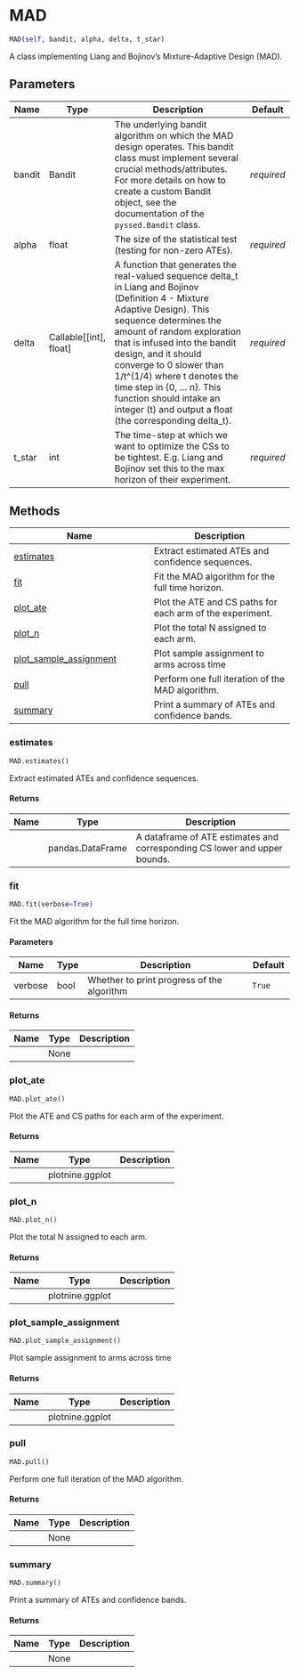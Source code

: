 # MAD { #pyssed.MAD }

```python
MAD(self, bandit, alpha, delta, t_star)
```

A class implementing Liang and Bojinov's Mixture-Adaptive Design (MAD).

## Parameters {.doc-section .doc-section-parameters}

| Name   | Type                       | Description                                                                                                                                                                                                                                                                                                                                                                                                           | Default    |
|--------|----------------------------|-----------------------------------------------------------------------------------------------------------------------------------------------------------------------------------------------------------------------------------------------------------------------------------------------------------------------------------------------------------------------------------------------------------------------|------------|
| bandit | Bandit                     | The underlying bandit algorithm on which the MAD design operates. This bandit class must implement several crucial methods/attributes. For more details on how to create a custom Bandit object, see the documentation of the `pyssed.Bandit` class.                                                                                                                                                                  | _required_ |
| alpha  | float                      | The size of the statistical test (testing for non-zero ATEs).                                                                                                                                                                                                                                                                                                                                                         | _required_ |
| delta  | Callable\[\[int\], float\] | A function that generates the real-valued sequence delta_t in Liang and Bojinov (Definition 4 - Mixture Adaptive Design). This sequence determines the amount of random exploration that is infused into the bandit design, and it should converge to 0 slower than 1/t^(1/4) where t denotes the time step in {0, ... n}. This function should intake an integer (t) and output a float (the corresponding delta_t). | _required_ |
| t_star | int                        | The time-step at which we want to optimize the CSs to be tightest. E.g. Liang and Bojinov set this to the max horizon of their experiment.                                                                                                                                                                                                                                                                            | _required_ |

## Methods

| Name | Description |
| --- | --- |
| [estimates](#pyssed.MAD.estimates) | Extract estimated ATEs and confidence sequences. |
| [fit](#pyssed.MAD.fit) | Fit the MAD algorithm for the full time horizon. |
| [plot_ate](#pyssed.MAD.plot_ate) | Plot the ATE and CS paths for each arm of the experiment. |
| [plot_n](#pyssed.MAD.plot_n) | Plot the total N assigned to each arm. |
| [plot_sample_assignment](#pyssed.MAD.plot_sample_assignment) | Plot sample assignment to arms across time |
| [pull](#pyssed.MAD.pull) | Perform one full iteration of the MAD algorithm. |
| [summary](#pyssed.MAD.summary) | Print a summary of ATEs and confidence bands. |

### estimates { #pyssed.MAD.estimates }

```python
MAD.estimates()
```

Extract estimated ATEs and confidence sequences.

#### Returns {.doc-section .doc-section-returns}

| Name   | Type             | Description                                                               |
|--------|------------------|---------------------------------------------------------------------------|
|        | pandas.DataFrame | A dataframe of ATE estimates and corresponding CS lower and upper bounds. |

### fit { #pyssed.MAD.fit }

```python
MAD.fit(verbose=True)
```

Fit the MAD algorithm for the full time horizon.

#### Parameters {.doc-section .doc-section-parameters}

| Name    | Type   | Description                                | Default   |
|---------|--------|--------------------------------------------|-----------|
| verbose | bool   | Whether to print progress of the algorithm | `True`    |

#### Returns {.doc-section .doc-section-returns}

| Name   | Type   | Description   |
|--------|--------|---------------|
|        | None   |               |

### plot_ate { #pyssed.MAD.plot_ate }

```python
MAD.plot_ate()
```

Plot the ATE and CS paths for each arm of the experiment.

#### Returns {.doc-section .doc-section-returns}

| Name   | Type            | Description   |
|--------|-----------------|---------------|
|        | plotnine.ggplot |               |

### plot_n { #pyssed.MAD.plot_n }

```python
MAD.plot_n()
```

Plot the total N assigned to each arm.

#### Returns {.doc-section .doc-section-returns}

| Name   | Type            | Description   |
|--------|-----------------|---------------|
|        | plotnine.ggplot |               |

### plot_sample_assignment { #pyssed.MAD.plot_sample_assignment }

```python
MAD.plot_sample_assignment()
```

Plot sample assignment to arms across time

#### Returns {.doc-section .doc-section-returns}

| Name   | Type            | Description   |
|--------|-----------------|---------------|
|        | plotnine.ggplot |               |

### pull { #pyssed.MAD.pull }

```python
MAD.pull()
```

Perform one full iteration of the MAD algorithm.

#### Returns {.doc-section .doc-section-returns}

| Name   | Type   | Description   |
|--------|--------|---------------|
|        | None   |               |

### summary { #pyssed.MAD.summary }

```python
MAD.summary()
```

Print a summary of ATEs and confidence bands.

#### Returns {.doc-section .doc-section-returns}

| Name   | Type   | Description   |
|--------|--------|---------------|
|        | None   |               |
